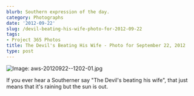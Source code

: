 ```yaml
---
blurb: Southern expression of the day.
category: Photographs
date: '2012-09-22'
slug: /devil-beating-his-wife-photo-for-2012-09-22
tags:
- Project 365 Photos
title: The Devil's Beating His Wife - Photo for September 22, 2012
type: post
---
```



![Image: aws-20120922--1202-01.jpg](/aws-20120922--1202-01.jpg)

If you ever hear a Southerner say "The Devil's beating his wife", that just means that it's raining but the sun is out.